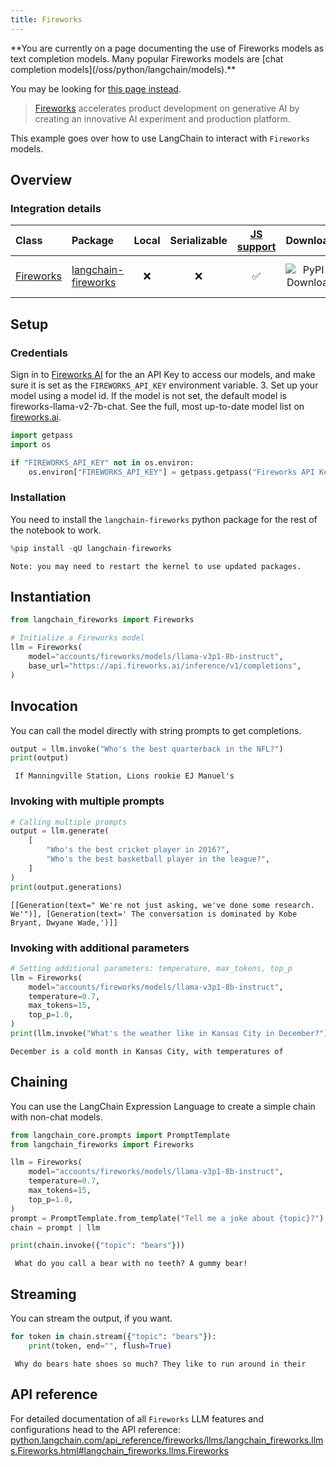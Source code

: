 ```yaml
---
title: Fireworks
---
```


<Warning>
**You are currently on a page documenting the use of Fireworks models as text completion models. Many popular Fireworks models are [chat completion models](/oss/python/langchain/models).**

You may be looking for [this page instead](/oss/python/integrations/chat/fireworks/).
</Warning>

>[Fireworks](https://app.fireworks.ai/) accelerates product development on generative AI by creating an innovative AI experiment and production platform.

This example goes over how to use LangChain to interact with `Fireworks` models.

## Overview

### Integration details

| Class | Package | Local | Serializable | [JS support](https://js.langchain.com/v0.1/docs/integrations/llms/fireworks/) | Downloads | Version |
| :--- | :--- | :---: | :---: |  :---: | :---: | :---: |
| [Fireworks](https://python.langchain.com/api_reference/fireworks/llms/langchain_fireworks.llms.Fireworks.html#langchain_fireworks.llms.Fireworks) | [langchain-fireworks](https://python.langchain.com/api_reference/fireworks/index.html) | ❌ | ❌ | ✅ | ![PyPI - Downloads](https://img.shields.io/pypi/dm/langchain_fireworks?style=flat-square&label=%20) | ![PyPI - Version](https://img.shields.io/pypi/v/langchain_fireworks?style=flat-square&label=%20) |

## Setup

### Credentials

Sign in to [Fireworks AI](http://fireworks.ai) for the an API Key to access our models, and make sure it is set as the `FIREWORKS_API_KEY` environment variable.
3. Set up your model using a model id. If the model is not set, the default model is fireworks-llama-v2-7b-chat. See the full, most up-to-date model list on [fireworks.ai](https://fireworks.ai).

```python
import getpass
import os

if "FIREWORKS_API_KEY" not in os.environ:
    os.environ["FIREWORKS_API_KEY"] = getpass.getpass("Fireworks API Key:")
```

### Installation

You need to install the `langchain-fireworks` python package for the rest of the notebook to work.

```python
%pip install -qU langchain-fireworks
```

```output
Note: you may need to restart the kernel to use updated packages.
```

## Instantiation

```python
from langchain_fireworks import Fireworks

# Initialize a Fireworks model
llm = Fireworks(
    model="accounts/fireworks/models/llama-v3p1-8b-instruct",
    base_url="https://api.fireworks.ai/inference/v1/completions",
)
```

## Invocation

You can call the model directly with string prompts to get completions.

```python
output = llm.invoke("Who's the best quarterback in the NFL?")
print(output)
```

```output
 If Manningville Station, Lions rookie EJ Manuel's
```

### Invoking with multiple prompts

```python
# Calling multiple prompts
output = llm.generate(
    [
        "Who's the best cricket player in 2016?",
        "Who's the best basketball player in the league?",
    ]
)
print(output.generations)
```

```output
[[Generation(text=" We're not just asking, we've done some research. We'")], [Generation(text=' The conversation is dominated by Kobe Bryant, Dwyane Wade,')]]
```

### Invoking with additional parameters

```python
# Setting additional parameters: temperature, max_tokens, top_p
llm = Fireworks(
    model="accounts/fireworks/models/llama-v3p1-8b-instruct",
    temperature=0.7,
    max_tokens=15,
    top_p=1.0,
)
print(llm.invoke("What's the weather like in Kansas City in December?"))
```

```output
December is a cold month in Kansas City, with temperatures of
```

## Chaining

You can use the LangChain Expression Language to create a simple chain with non-chat models.

```python
from langchain_core.prompts import PromptTemplate
from langchain_fireworks import Fireworks

llm = Fireworks(
    model="accounts/fireworks/models/llama-v3p1-8b-instruct",
    temperature=0.7,
    max_tokens=15,
    top_p=1.0,
)
prompt = PromptTemplate.from_template("Tell me a joke about {topic}?")
chain = prompt | llm

print(chain.invoke({"topic": "bears"}))
```

```output
 What do you call a bear with no teeth? A gummy bear!
```

## Streaming

You can stream the output, if you want.

```python
for token in chain.stream({"topic": "bears"}):
    print(token, end="", flush=True)
```

```output
 Why do bears hate shoes so much? They like to run around in their
```

## API reference

For detailed documentation of all `Fireworks` LLM features and configurations head to the API reference: [python.langchain.com/api_reference/fireworks/llms/langchain_fireworks.llms.Fireworks.html#langchain_fireworks.llms.Fireworks](https://python.langchain.com/api_reference/fireworks/llms/langchain_fireworks.llms.Fireworks.html#langchain_fireworks.llms.Fireworks)
